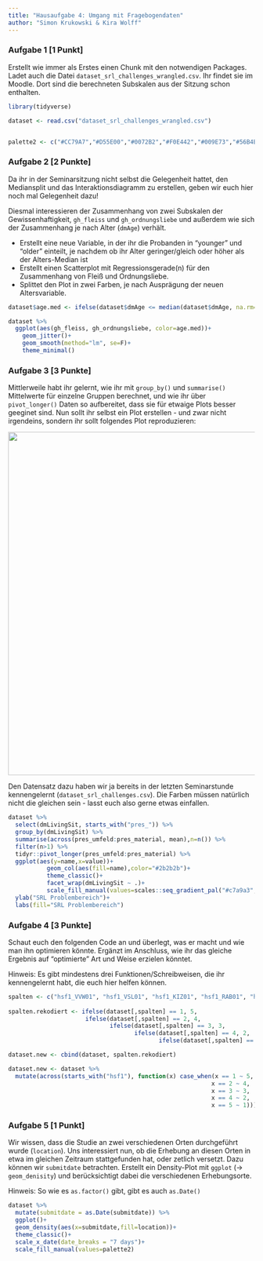 ```yaml
---
title: "Hausaufgabe 4: Umgang mit Fragebogendaten"
author: "Simon Krukowski & Kira Wolff"
---
```


### Aufgabe 1 \[1 Punkt\]

Erstellt wie immer als Erstes einen Chunk mit den notwendigen Packages. Ladet auch die Datei `dataset_srl_challenges_wrangled.csv`. Ihr findet sie im Moodle. Dort sind die berechneten Subskalen aus der Sitzung schon enthalten.

```r
library(tidyverse)

dataset <- read.csv("dataset_srl_challenges_wrangled.csv")


palette2 <- c("#CC79A7","#D55E00","#0072B2","#F0E442","#009E73","#56B4E9","#E69F00","#000000")
```

### Aufgabe 2 \[2 Punkte\]

Da ihr in der Seminarsitzung nicht selbst die Gelegenheit hattet, den Mediansplit und das Interaktionsdiagramm zu erstellen, geben wir euch hier noch mal Gelegenheit dazu!

Diesmal interessieren der Zusammenhang von zwei Subskalen der Gewissenhaftigkeit, `gh_fleiss` und `gh_ordnungsliebe` und außerdem wie sich der Zusammenhang je nach Alter (`dmAge`) verhält.

-   Erstellt eine neue Variable, in der ihr die Probanden in "younger" und "older" einteilt, je nachdem ob ihr Alter geringer/gleich oder höher als der Alters-Median ist
-   Erstellt einen Scatterplot mit Regressionsgerade(n) für den Zusammenhang von Fleiß und Ordnungsliebe.
-   Splittet den Plot in zwei Farben, je nach Ausprägung der neuen Altersvariable.

```r
dataset$age.med <- ifelse(dataset$dmAge <= median(dataset$dmAge, na.rm=T), "younger", "older")

dataset %>% 
  ggplot(aes(gh_fleiss, gh_ordnungsliebe, color=age.med))+
    geom_jitter()+
    geom_smooth(method="lm", se=F)+
    theme_minimal()
```

### Aufgabe 3 \[3 Punkte\]

Mittlerweile habt ihr gelernt, wie ihr mit `group_by()` und `summarise()` Mittelwerte für einzelne Gruppen berechnet, und wie ihr über `pivot_longer()` Daten so aufbereitet, dass sie für etwaige Plots besser geeginet sind. Nun sollt ihr selbst ein Plot erstellen - und zwar nicht irgendeins, sondern ihr sollt folgendes Plot reproduzieren:

![](assets/img/desired_plot.png){fig-align="center" width="700"}

Den Datensatz dazu haben wir ja bereits in der letzten Seminarstunde kennengelernt (`dataset_srl_challenges.csv`). Die Farben müssen natürlich nicht die gleichen sein - lasst euch also gerne etwas einfallen.

```r
dataset %>% 
  select(dmLivingSit, starts_with("pres_")) %>% 
  group_by(dmLivingSit) %>% 
  summarise(across(pres_umfeld:pres_material, mean),n=n()) %>% 
  filter(n>1) %>% 
  tidyr::pivot_longer(pres_umfeld:pres_material) %>% 
  ggplot(aes(y=name,x=value))+
           geom_col(aes(fill=name),color="#2b2b2b")+
           theme_classic()+
           facet_wrap(dmLivingSit ~ .)+
           scale_fill_manual(values=scales::seq_gradient_pal("#c7a9a3", "#efcd9c", "Lab")(seq(0,1,length.out=5)))+
  ylab("SRL Problembereich")+
  labs(fill="SRL Problembereich")
```

### Aufgabe 4 \[3 Punkte\]

Schaut euch den folgenden Code an und überlegt, was er macht und wie man ihn optimieren könnte. Ergänzt im Anschluss, wie ihr das gleiche Ergebnis auf "optimierte" Art und Weise erzielen könntet.

Hinweis: Es gibt mindestens drei Funktionen/Schreibweisen, die ihr kennengelernt habt, die euch hier helfen können.

```r
spalten <- c("hsf1_VVW01", "hsf1_VSL01", "hsf1_KIZ01", "hsf1_RAB01", "hsf1_VUL01", "hsf1_UA02",  "hsf1_MIW01", "hsf1_MSW01", "hsf1_TTL02", "hsf1_PU02",  "hsf1_RRB03", "hsf1_TTK01", "hsf1_MPR03", "hsf1_A02", "hsf1_MLM01", "hsf1_TTF01", "hsf1_RFL01", "hsf1_UVG02", "hsf1_MWL02", "hsf1_MNL02", "hsf1_PMK01", "hsf1_PU03",  "hsf1_RNE01", "hsf1_ZSP03")
  
spalten.rekodiert <- ifelse(dataset[,spalten] == 1, 5,
                      ifelse(dataset[,spalten] == 2, 4,
                             ifelse(dataset[,spalten] == 3, 3,
                                    ifelse(dataset[,spalten] == 4, 2,
                                           ifelse(dataset[,spalten] == 5, 1, NA)))))

dataset.new <- cbind(dataset, spalten.rekodiert)

```

```r
dataset.new <- dataset %>% 
  mutate(across(starts_with("hsf1"), function(x) case_when(x == 1 ~ 5,
                                                          x == 2 ~ 4,
                                                          x == 3 ~ 3,
                                                          x == 4 ~ 2, 
                                                          x == 5 ~ 1)))
```

### Aufgabe 5 \[1 Punkt\]

Wir wissen, dass die Studie an zwei verschiedenen Orten durchgeführt wurde (`location`). Uns interessiert nun, ob die Erhebung an diesen Orten in etwa im gleichen Zeitraum stattgefunden hat, oder zetlich versetzt. Dazu können wir `submitdate` betrachten. Erstellt ein Density-Plot mit `ggplot` (-\> `geom_denisity`) und berücksichtigt dabei die verschiedenen Erhebungsorte.

Hinweis: So wie es `as.factor()` gibt, gibt es auch `as.Date()`

```r
dataset %>% 
  mutate(submitdate = as.Date(submitdate)) %>% 
  ggplot()+
  geom_density(aes(x=submitdate,fill=location))+
  theme_classic()+
  scale_x_date(date_breaks = "7 days")+
  scale_fill_manual(values=palette2)
```
